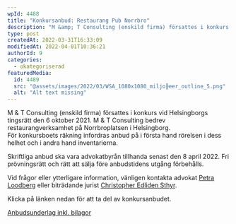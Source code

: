 ```yaml
---
wpId: 4488
title: "Konkursanbud: Restaurang Pub Norrbro"
description: "M &amp; T Consulting (enskild firma) försattes i konkurs vid Helsingborgs tingsrätt den 6 oktober 2021. M &amp; T Consulting bedrev restaurangverksamhet på Norrbroplatsen i Helsingborg. För konkursboets räkning infordras&hellip;"
type: post
createdAt: 2022-03-31T16:33:09
modifiedAt: 2022-04-01T10:36:21
authorId: 9
categories:
  - okategoriserad
featuredMedia:
  id: 4489
  src: "@assets/images/2022/03/WSA_1080x1080_miljo╠eer_outline_5.png"
  alt: "Alt text missing"
---
```


M & T Consulting (enskild firma) försattes i konkurs vid Helsingborgs tingsrätt den 6 oktober 2021. M & T Consulting bedrev restaurangverksamhet på Norrbroplatsen i Helsingborg.  
För konkursboets räkning infordras anbud på i första hand rörelsen i dess helhet och i andra hand inventarierna.

Skriftliga anbud ska vara advokatbyrån tillhanda senast den 8 april 2022. Fri prövningsrätt och rätt att sälja före anbudstidens utgång förbehålls.

Vid frågor eller ytterligare information, vänligen kontakta advokat [Petra Loodberg](/medarbetare/petra-loodberg/) eller biträdande jurist [Christopher Edliden Sthyr](/medarbetare/christopher-edliden-sthyr/).

Klicka på länken nedan för att ta del av konkursanbudet.

[Anbudsunderlag inkl. bilagor](/app/uploads/2022/04/Anbudsunderlag-inkl.-bilagor.pdf)
